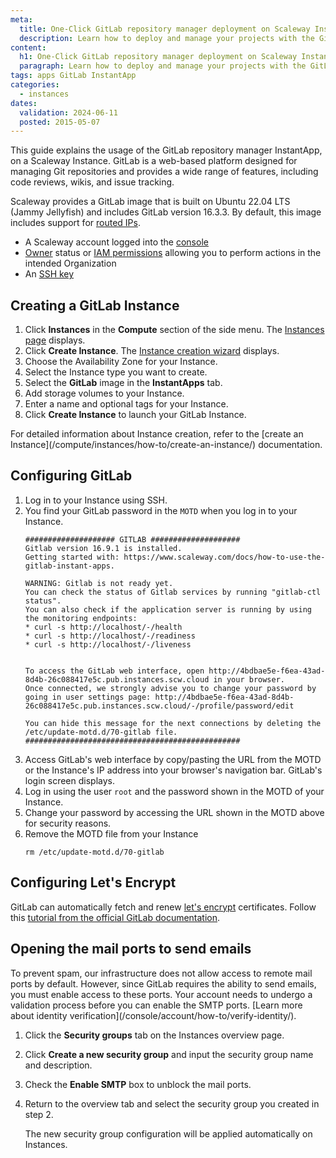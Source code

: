 ```yaml
---
meta:
  title: One-Click GitLab repository manager deployment on Scaleway Instances using InstantApp
  description: Learn how to deploy and manage your projects with the GitLab repository manager InstantApp on Scaleway. Follow our step-by-step guide to optimize your Scaleway Instance for efficient project management.
content:
  h1: One-Click GitLab repository manager deployment on Scaleway Instances using InstantApp
  paragraph: Learn how to deploy and manage your projects with the GitLab repository manager InstantApp on Scaleway. Follow our step-by-step guide to optimize your Scaleway Instance for efficient project management.
tags: apps GitLab InstantApp
categories:
  - instances
dates:
  validation: 2024-06-11
  posted: 2015-05-07
---
```


This guide explains the usage of the GitLab repository manager InstantApp, on a Scaleway Instance. GitLab is a web-based platform designed for managing Git repositories and provides a wide range of features, including code reviews, wikis, and issue tracking.

Scaleway provides a GitLab image that is built on Ubuntu 22.04 LTS (Jammy Jellyfish) and includes GitLab version 16.3.3. By default, this image includes support for [routed IPs](/compute/instances/api-cli/using-routed-ips/).

<Macro id="requirements" />

- A Scaleway account logged into the [console](https://console.scaleway.com/)
- [Owner](/identity-and-access-management/iam/concepts/#owner/) status or [IAM permissions](/identity-and-access-management/iam/concepts/#permission/) allowing you to perform actions in the intended Organization
- An [SSH key](/identity-and-access-management/organizations-and-projects/how-to/create-ssh-key/)

## Creating a GitLab Instance

1. Click **Instances** in the **Compute** section of the side menu. The [Instances page](https://console.scaleway.com/instance/servers/) displays.
2. Click **Create Instance**. The [Instance creation wizard](https://console.scaleway.com/instance/servers/create/) displays.
3. Choose the Availability Zone for your Instance.
4. Select the Instance type you want to create.
5. Select the **GitLab** image in the **InstantApps** tab.
6. Add storage volumes to your Instance.
7. Enter a name and optional tags for your Instance.
8. Click **Create Instance** to launch your GitLab Instance.

<Message type="tip">
  For detailed information about Instance creation, refer to the [create an Instance](/compute/instances/how-to/create-an-instance/) documentation.
</Message>

## Configuring GitLab

1. Log in to your Instance using SSH.
2. You find your GitLab password in the `MOTD` when you log in to your Instance.
    ```
    #################### GITLAB ####################
    Gitlab version 16.9.1 is installed.
    Getting started with: https://www.scaleway.com/docs/how-to-use-the-gitlab-instant-apps.

    WARNING: Gitlab is not ready yet.
    You can check the status of Gitlab services by running "gitlab-ctl status".
    You can also check if the application server is running by using the monitoring endpoints:
    * curl -s http://localhost/-/health
    * curl -s http://localhost/-/readiness
    * curl -s http://localhost/-/liveness


    To access the GitLab web interface, open http://4bdbae5e-f6ea-43ad-8d4b-26c088417e5c.pub.instances.scw.cloud in your browser.
    Once connected, we strongly advise you to change your password by going in user settings page: http://4bdbae5e-f6ea-43ad-8d4b-26c088417e5c.pub.instances.scw.cloud/-/profile/password/edit

    You can hide this message for the next connections by deleting the /etc/update-motd.d/70-gitlab file.
    ################################################
    ```
3. Access GitLab's web interface by copy/pasting the URL from the MOTD or the Instance's IP address into your browser's navigation bar. GitLab's login screen displays.
4. Log in using the user `root` and the password shown in the MOTD of your Instance.
5. Change your password by accessing the URL shown in the MOTD above for security reasons.
6. Remove the MOTD file from your Instance
    ```
    rm /etc/update-motd.d/70-gitlab
    ```

## Configuring Let's Encrypt

GitLab can automatically fetch and renew [let's encrypt](https://letsencrypt.org/) certificates. Follow this [tutorial from the official GitLab documentation](https://docs.gitlab.com/omnibus/settings/ssl.html#lets-encrypt-integration/).

## Opening the mail ports to send emails

<Message type="note">
  To prevent spam, our infrastructure does not allow access to remote mail ports by default. However, since GitLab requires the ability to send emails, you must enable access to these ports. Your account needs to undergo a validation process before you can enable the SMTP ports. [Learn more about identity verification](/console/account/how-to/verify-identity/).
</Message>

1. Click the **Security groups** tab on the Instances overview page.
2. Click **Create a new security group** and input the security group name and description.
3. Check the **Enable SMTP** box to unblock the mail ports.
4. Return to the overview tab and select the security group you created in step 2.

    The new security group configuration will be applied automatically on Instances.